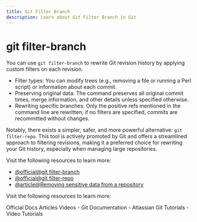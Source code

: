 ```yaml
---
title: Git Filter Branch
description: Learn about Git Filter Branch in Git
---
```


# git filter-branch

You can use `git filter-branch` to rewrite Git revision history by applying custom filters on each revision.

- Filter types: You can modify trees (e.g., removing a file or running a Perl script) or information about each commit.
- Preserving original data: The command preserves all original commit times, merge information, and other details unless specified otherwise.
- Rewriting specific branches: Only the positive refs mentioned in the command line are rewritten; if no filters are specified, commits are recommitted without changes.

Notably, there exists a simpler, safer, and more powerful alternative: `git filter-repo`. This tool is actively promoted by Git and offers a streamlined approach to filtering revisions, making it a preferred choice for rewriting your Git history, especially when managing large repositories.

Visit the following resources to learn more:

- [@official@git filter-branch](https://git-scm.com/docs/git-filter-branch)
- [@official@git filter-repo](https://github.com/newren/git-filter-repo)
- [@article@Removing sensitive data from a repository](https://docs.github.com/en/authentication/keeping-your-account-and-data-secure/removing-sensitive-data-from-a-repository)

Visit the following resources to learn more:

<Tabs defaultValue="official">
<TabsList>
<TabsTrigger value="official">Official Docs</TabsTrigger>
<TabsTrigger value="article">Articles</TabsTrigger>
<TabsTrigger value="video">Videos</TabsTrigger>
</TabsList>

<TabsContent value="official">
- <Link href="https://git-scm.com/docs">Git Documentation</Link>
</TabsContent>
<TabsContent value="article">
- <Link href="https://www.atlassian.com/git/tutorials">Atlassian Git Tutorials</Link>
</TabsContent>
<TabsContent value="video">
- <Link href="https://www.youtube.com/results?search_query=git+git-filter-branch+tutorial">Video Tutorials</Link>
</TabsContent>
</Tabs>

<Outlet path="3-git-branching/basics/git-filter-branch" />
